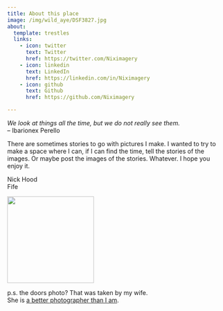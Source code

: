 ```yaml
---
title: About this place
image: /img/wild_aye/DSF3827.jpg
about:
  template: trestles
  links:
    - icon: twitter
      text: Twitter
      href: https://twitter.com/Niximagery
    - icon: linkedin
      text: LinkedIn
      href: https://linkedin.com/in/Niximagery
    - icon: github
      text: Github
      href: https://github.com/Niximagery

---
```


::: {.callout-note appearance="minimal"}
*We look at things all the time, but we do not really see them.*  
-- Ibarionex Perello
:::

There are sometimes stories to go with pictures I make. I wanted to try to make a space where I can, if I can find the time, tell the stories of the images. Or maybe post the images of the stories. Whatever. I hope you enjoy it. 


Nick Hood  
Fife

![](/img/rps-members-logo-rgb-2023.png){width=200}


p.s. the doors photo? That was taken by my wife.  
She is [a better photographer than I am](https://wildaye.co.uk/).
